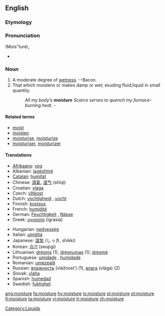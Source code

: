 ==English==

===Etymology===
{{suffix|moist|ure}}

===Pronunciation===
\Mois"ture\,
* {{audio|en-us-moisture.ogg|Audio (US)}}

===Noun===
{{wikipedia}}
{{en-noun|-}}

# A moderate degree of [[wet]]ness. --Bacon.
# That which moistens or makes damp or wet; exuding fluid;liquid in small quantity.
#: ''All my body’s '''moisture''' Scarce serves to quench my furnace-burning heat.''  -{{Shak.}}

====Related terms====
* [[moist]]
* [[moisten]]
* [[moisturise]], [[moisturize]]
* [[moisturiser]], [[moisturizer]]

====Translations====
{{top}}
* [[Afrikaans]]: [[vog]]
* Albanian: [[lagështirë]] {{f}}
* [[Catalan]]: [[humitat]] {{f}}
* Chinese: [[濕氣]], [[湿气]] (shīqì)
* Croatian: [[vlaga]] {{f}}
* Czech: [[vlhkost]] {{f}}
* Dutch: [[vochtigheid]] {{f}}, [[vocht]] {{n}}
* Finnish: [[kosteus]]
* French: [[humidité]] {{f}}
* German: [[Feuchtigkeit]] {{f}}, [[Nässe]] {{f}}
* Greek: [[υγρασία]] (igrasía) {{f}}
{{mid}}
* Hungarian: [[nedvesség]]
* Italian: [[umidità]] {{f}}
* Japanese: [[湿気]] (しっき, shikki)
* Korean: [[습기]] (seupgi)
* Lithuanian: [[drėgnis]] {{m}} (1), [[drėgnumas]] {{m}} (1); [[drėgmė]] {{f}}
* Portuguese: [[umidade]] {{f}}, [[humidade]] {{f}}
* Romanian: [[umezeală]] {{f}}
* Russian: [[влажность]] (vlážnost’) {{f}} (1), [[влага]] (vlága) {{f}} (2)
* Slovak: [[vlaha]] {{f}}
* Spanish: [[humedad]] {{f}}
* Swedish: [[fuktighet]] {{c}}
{{bottom}}

[[Category:Liquids]]

[[ang:moisture]]
[[fa:moisture]]
[[hy:moisture]]
[[io:moisture]]
[[pl:moisture]]
[[pt:moisture]]
[[fi:moisture]]
[[ta:moisture]]
[[vi:moisture]]
[[tr:moisture]]
[[zh:moisture]]